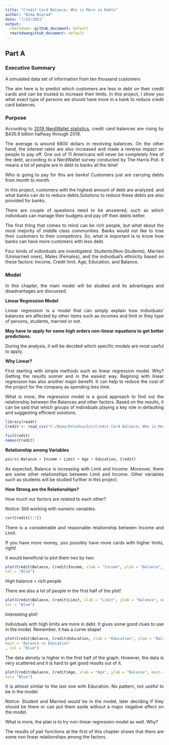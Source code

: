 ```yaml
---
title: "Credit Card Balance; Who is More in Debts"
author: "Nima Niarad"
date: "7/22/2021"
output:
  rmarkdown::github_document: default
  rmarkdowngithub_document: default
---
```


<style> body {text-align: justify} </style> <!-- Justify text. -->

## Part A

### Executive Summary

A simulated data set of information from ten thousand customers

The aim here is to predict which customers are less in debt on their credit cards and can be trusted to increase their limits. In this project, I show you what exact type of persons we should have more in a bank to reduce credit card balances.


### Purpose

According to [2019 NerdWallet statistics](https://www.nerdwallet.com/blog/average-credit-card-debt-household/#foot), credit card balances are rising by $435.9 billion halfway through 2019.

The average is around 6800 dollars in revolving balances. On the other hand, the interest rates are also increased and made a reverse impact on people to pay off. One out of 11 Americans will never be completely free of the debt, according to a NerdWallet survey conducted by The Harris Poll. It means a lot of people are in debt to banks all the time! 

Who is going to pay for this are banks! Customers just are carrying debts from month to month.

In this project, customers with the highest amount of debt are analyzed. and what banks can do to reduce debts.Solutions to reduce these debts are also provided for banks. 

There are couple of questions need to be answered, such as which individuals can manage their budgets and pay off their debts better.

The first thing that comes to mind can be rich people, but what about the most mejority of middle class communities. Banks would not like to lose their customers to their competirors. So, what is important is to know how banks can have more customers with less debt.

Four kinds of individuals are investigated: Students(Non-Students), Married (Unmarried ones), Males
(Females), and the individual’s ethnicity based on these factors: Income, Credit limit, Age, Education, and
Balance.

### Model

In this chapter, the main model will be studied and its advantages and disadvantages are discussed.

**Linear Regression Model**

Linear regression is a model that can simply explain how individuals’ balances are affected by other items such as incomes and limit or they type of persons, students, married or not.

**May have to apply for some high orders non-linear equations to get better predictions.**

During the analysis, it will be decided which specific models are most useful to apply.

**Why Linear?**

First starting with simple methods such as linear regression model. Why? Getting the
results sooner and in the easiest way. Begining with linear regression has also another major benefit. It can help
to reduce the cost of the project for the  company as spending less time.

What is more, the regression model is a good approach to find out the relationship between the Balances and other
factors. Based on the results, it can be said that which groups of individuals
playing a key role in defaulting and suggesting efficient solutions.


```r
library(readr)
Credit <- read_csv("C:/Nima/Rstudio/Git/Credit Card Balance; Who is More in Debts/Credit-Card-Balance--Who-is-More-in-Debts-/Credit.csv")

```

```r
fix(Credit)
names(Credit)
```

**Relationship among Variables**

```r
pairs(~Balance + Income + Limit + Age + Education, Credit)
```

As expected, Balance is increasing with Limit and Income. Moreover, there are some other relationships
between Limit and Income. Other variables such as students will be studied further in this project.

**How Strong are the Relationships?**

How much our factors are related to each other? 

Notice: Still working with numeric variables.

```r
cor(Credit[3:7])
```

There is a considerable and reasonable relationship between Income and Limit.

If you have more money, you possibly have more cards with higher limits, right! 

It would beneficial to plot them two by two:

```r
plot(Credit$Balance, Credit$Income, xlab = "Income", ylab = "Balance", main ='Balance vs Income',
col = "Blue")
```

High balance > rich people

There are also a lot of people in the first half of the plot!

```r
plot(Credit$Balance, Credit$Limit, xlab = "Limit", ylab = "Balance", main = 'Balance vs Limit',
col = "Blue")
```

Interesting plot! 

Individuals with high limits are more in debt. It gives some good clues to use
in the model. Remember, it has a curve shape! 

```r
plot(Credit$Balance, Credit$Education, xlab = "Education", ylab = "Balance",
main = 'Balance vs Education'
, col = "Blue")
```

The data density is higher in the first half of the graph. However, the data is very scattered and it is hard
to get good results out of it.

```r
plot(Credit$Balance, Credit$Age, xlab = "Age", ylab = "Balance", main = 'Balance vs Age' ,
col= "Blue")
```

It is almost similar to the last one with Education. No pattern, not useful to be in the model.

Notice: Student and Married would be in the model, later deciding if they should be there or can put them aside
without a major negative effect on the model.

What is more, the plan is to try non-linear regression model as well. Why? 

The results of pair functions at the first of this chapter shows that there are some non linear relationships among the factors. 







